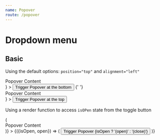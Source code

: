 ```yaml
---
name: Popover
route: /popover
---
```




# Dropdown menu

## Basic

Using the default options: `position="top"` and `alignment="left"`

<Playground>
  <Root>
    <div style={{height: 300}}>
      <Popover
        content={
          <div
            style={{
              width: 240,
              height: 240,
              display: 'flex',
              alignItems: 'center',
              justifyContent: 'center',
              flexDirection: 'column'
            }}
          >
            <div>Popover Content</div>
          </div>
        }
      >
        <Button>Trigger Popover at the bottom</Button>
      </Popover>{' '}
      <Popover
        position={'top'}
        content={
          <div
            style={{
              width: 240,
              height: 240,
              display: 'flex',
              alignItems: 'center',
              justifyContent: 'center',
              flexDirection: 'column'
            }}
          >
            <div>Popover Content</div>
          </div>
        }
      >
        <Button>Trigger Popover at the top</Button>
      </Popover>
    </div>
  </Root>
</Playground>

Using a render function to access `isOPen` state from the toggle button

<Playground>
  <Root>
    <div style={{height: 300}}>
      <Popover
        content={({close}) => (
          <div
            style={{
              width: 240,
              height: 240,
              display: 'flex',
              alignItems: 'center',
              justifyContent: 'center',
              flexDirection: 'column'
            }}
          >
            <div>Popover Content</div>
          </div>
        )}
      >
        {({isOpen, open}) => (
          <Button onClick={open}>Trigger Popover {isOpen ? '(open)' : '(close)'}</Button>
        )}
      </Popover>
    </div>
  </Root>
</Playground>
